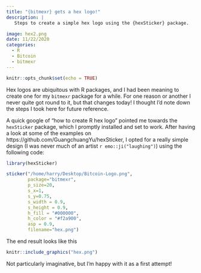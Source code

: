 ```yaml
---
title: "{bitmexr} gets a hex logo!"
description: |
   Steps to create a simple hex logo using the {hexSticker} package.

image: hex2.png    
date: 11/22/2020
categories:
  - R
  - Bitcoin
  - bitmexr
---
```


```r
knitr::opts_chunk$set(echo = TRUE)
```

Hex logos are ubiquitous with R packages, and I had been meaning to create one for my `bitmexr` package for a while. For one reason or another I never quite got round to it, but that changes today! I thought I'd note down the steps I took here for future reference.

A quick google of "how to create R hex logo" pointed me towards the `hexSticker` package, which I promptly installed and set to work. After having a look at some of the examples on https://github.com/GuangchuangYu/hexSticker, I opted for a really simple design (I was never much of an artist `r emo::ji("laughing")`) using the following code:

```r
library(hexSticker)

sticker("/home/harry/Desktop/Bitcoin-Logo.png",
        package="bitmexr",
        p_size=20,
        s_x=1,
        s_y=0.75,
        s_width = 0.9,
        s_height = 0.9,
        h_fill = "#000000",
        h_color = "#f2a900",
        asp = 0.9,
        filename="hex.png")

```

The end result looks like this

```r
knitr::include_graphics("hex.png")
```

Not particularly imaginative, but I'm happy with it as a first attempt! 

